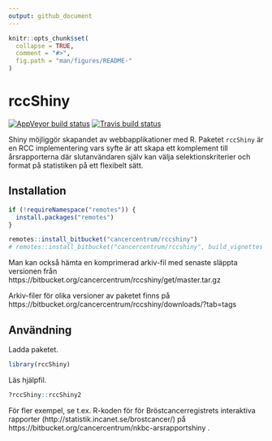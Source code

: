 ```yaml
---
output: github_document
---
```


```r
knitr::opts_chunk$set(
  collapse = TRUE,
  comment = "#>",
  fig.path = "man/figures/README-"
)
```

# rccShiny

[![AppVeyor build status](https://ci.appveyor.com/api/projects/status/h81m5d2ie1p7tqt2/branch/master?svg=true)](https://ci.appveyor.com/project/oc1lojo/rccshiny)
[![Travis build status](https://travis-ci.com/oc1lojo/rccshiny.svg?branch=master)](https://travis-ci.com/oc1lojo/rccshiny)

Shiny möjliggör skapandet av webbapplikationer med R. Paketet `rccShiny` är en RCC implementering vars syfte är att skapa ett komplement till årsrapporterna där slutanvändaren själv kan välja selektionskriterier och format på statistiken på ett flexibelt sätt.

## Installation

```r
if (!requireNamespace("remotes")) {
  install.packages("remotes")
}

remotes::install_bitbucket("cancercentrum/rccshiny")
# remotes::install_bitbucket("cancercentrum/rccshiny", build_vignettes = TRUE) # även vinjetter
```

Man kan också hämta en komprimerad arkiv-fil med senaste släppta versionen från https://bitbucket.org/cancercentrum/rccshiny/get/master.tar.gz

Arkiv-filer för olika versioner av paketet finns på
https://bitbucket.org/cancercentrum/rccshiny/downloads/?tab=tags

## Användning

Ladda paketet.

```r
library(rccShiny)
```

Läs hjälpfil.

```r
?rccShiny::rccShiny2
```

För fler exempel, se t.ex. R-koden för för Bröstcancerregistrets interaktiva rapporter (http://statistik.incanet.se/brostcancer/) på https://bitbucket.org/cancercentrum/nkbc-arsrapportshiny . 
